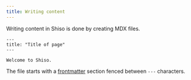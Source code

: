 ```yaml
---
title: Writing content
---
```


Writing content in Shiso is done by creating MDX files.

```text
---
title: "Title of page"
---

Welcome to Shiso.
```

The file starts with a [frontmatter](https://mdxjs.com/guides/frontmatter/) section fenced between `---` characters.
